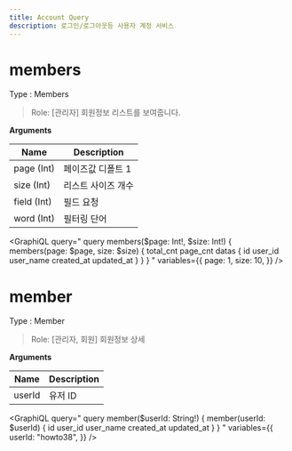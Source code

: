 ```yaml
---
title: Account Query
description: 로그인/로그아웃등 사용자 계정 서비스
---
```



# members 
Type : <Link to="/type/account/#Members/">Members</Link>

> Role: [관리자] 회원정보 리스트를 보여줍니다. 

**Arguments**

| Name | Description |
| -------- | -------- | 
| page (Int)  | 페이즈값 디폴트 1  | 
| size (Int) | 리스트 사이즈 개수 | 
| field (Int) | 필드 요청 |
| word (Int) | 필터링 단어 | 

<GraphiQL
  query="
    query members($page: Int!, $size: Int!) {
      members(page: $page, size: $size) {
        total_cnt
        page_cnt
        datas {
          id
          user_id
          user_name
          created_at
          updated_at
        }
      }
    }
  "
  variables={{
    page: 1,
    size: 10,
  }}
/>

# member
Type : <Link to="/type/account/#Member/">Member</Link>

> Role: [관리자, 회원] 회원정보 상세

**Arguments**

| Name | Description |
| -------- | -------- |
| userId     | 유저 ID   | string | true |


<GraphiQL
  query="
    query member($userId: String!) {
      member(userId: $userId) {
        id
        user_id
        user_name
        created_at
        updated_at
      }
    }
  "
  variables={{
    userId: "howto38",
  }}
/>
